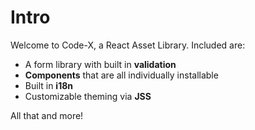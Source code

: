 
<Meta title="Code-x/Intro" />

# Intro

Welcome to Code-X, a React Asset Library. Included are:

- A form library with built in **validation**
- **Components** that are all individually installable
- Built in **i18n**
- Customizable theming via **JSS**

All that and more!
